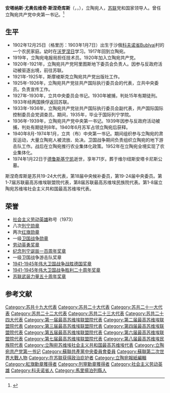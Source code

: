 {{Infobox officeholder
|original_name  = Анта́нас Юозович Сне́чкус
|name           = 安塔纳斯·尤奥佐维奇·斯涅奇库斯
|image          = AntanasSniečkus7-11-1970Vlns.jpg
|office         = [[立陶宛共产党|立陶宛共产党]]中央第一书记
|term_start     = 1940年8月15日
|term_end       = 1974年1月22日
|predecessor    = 职务设立
|successor      = [[佩特拉斯·皮亚特罗维奇·格里什克维丘斯|佩特拉斯·皮亚特罗维奇·格里什克维丘斯]]
|birth_date     = {{OldStyleDate|1903年|1月7日|1902年12月25日}}
|birth_place    = {{flag|Russian Empire}}[[科夫诺省|科夫诺省]]Bublyai
|death_date     = {{Death date and age|1974|1|22|1903|1|7}}
|death_place    = {{URS}}[[立陶宛苏维埃社会主义共和国|立陶宛苏维埃社会主义共和国]][[德鲁斯基宁凯|德鲁斯基宁凯]]
|party          = [[苏联共产党|苏联共产党]]
|nationality   =  {{flag|Russian Empire}}（1903－1917）<br>{{LTU}}（1918-1940）<br>{{URS}}（1940－1974）
|occupation     =  
|awards={{{!}} style="background:transparent"
{{!}}{{社会主义劳动英雄}} 
{{!}}-
{{!}}{{列宁勋章}}{{!!}}{{列宁勋章}}{{!!}}{{列宁勋章}}{{!!}}{{列宁勋章}}
{{!}}-
{{!}}{{列宁勋章}}{{!!}}{{列宁勋章}}{{!!}}{{列宁勋章}}{{!!}}{{列宁勋章}}
{{!}}-
{{!}}{{红旗勋章}}{{!!}}{{红旗勋章}}{{!!}}{{一级卫国战争勋章}}{{!!}}{{劳动英勇奖章}}
{{!}}-
{{!}}{{纪念列宁诞辰一百周年奖章}}{{!!}}[[File:Partizan-Medal-1-ribbon.png|40px]]{{!!}}{{卫国战争战胜德国奖章}}{{!!}}{{卫国战争胜利二十周年奖章}}
{{!}}-
{{!}}{{纪念列宁诞辰一百周年奖章}}{{!!}}{{苏联武装力量五十周年奖章}}
{{!}}}
}}

'''安塔纳斯·尤奥佐维奇·斯涅奇库斯'''（{{lang-ru|'''Анта́нас Юозович Сне́чкус'''}}，{{lang-lt|'''Antanas Sniečkus'''}}，{{bd|1902年|12月25日（格里历：1903年1月7日）|1974年|1月22日}}），立陶宛人，[[苏联|苏联]]党和国家领导人。曾任立陶宛共产党中央第一书记。<ref>{{Cite web|title=Справочник по истории Коммунистической партии и Советского Союза 1898 - 1991|url=http://www.knowbysight.info/SSS/05338.asp|dead-url=no|access-date=2021-01-28|archive-date=2020-11-27|archive-url=https://web.archive.org/web/20201127050725/http://www.knowbysight.info/SSS/05338.asp}}</ref>

== 生平 ==
* 1902年12月25日（格里历：1903年1月7日）出生于沙俄[[科夫诺省|科夫诺省]]Bublyai村的一个农民家庭。幼时在[[沃罗涅日|沃罗涅日]]学习。1917年回到立陶宛。
* 1919年，立陶宛电报局担任技术员。1920年加入立陶宛共产党。
* 1920年-1921年，立陶宛共产党阿里图斯地下委员会负责人。因参与反政府活动被驱逐出境，前往苏联。
* 1921年-1925年，斯摩棱斯克立陶宛共产党出版社工作。
* 1925年-1926年，立陶宛共产党驻共产国际执行委员会的代表，立共中央委员。负责宣传工作。
* 1927年-1930年，立共中央委员会书记。1930年被捕，判处15年有期徒刑。1933年经两国换俘返回苏联。
* 1933年-1936年，立陶宛共产党驻共产国际执行委员会副代表，共产国际国际控制委员会党调查员。期间，1935年，毕业于国际列宁学院。
* 1936年-1939年，立陶宛共产党中央第一书记。1939年因参与反政府活动被捕，判处有期徒刑8年。1940年6月苏军占领立陶宛后获释。
* 1940年8月-1974年1月，立共（布）中央第一书记。期间组织参与立陶宛的肃反运动，大量立陶宛人被流放、处决。卫国战争期间负责组织立陶宛的地下游击队工作。战后在立陶宛推行农业集体化政策。1952年在立陶宛全境实现了农业集体化。
* 1974年1月22日于[[德鲁斯基宁凯|德鲁斯基宁凯]]逝世，享年71岁。葬于维尔纽斯安塔卡尼斯公墓。
斯涅奇库斯是苏共19-24大代表，第18届中央候补委员，第19-24届中央委员。第1-7届苏联最高苏维埃联盟院代表，第8届苏联最高苏维埃民族院代表。第1-8届立陶宛苏维埃社会主义共和国最高苏维埃代表。

== 荣誉 ==
* [[社会主义劳动英雄|社会主义劳动英雄]]称号（1973）
* 八次[[列宁勋章|列宁勋章]]
* 两次[[红旗勋章|红旗勋章]]
* 一级[[卫国战争勋章|卫国战争勋章]]
* [[劳动英勇奖章|劳动英勇奖章]]
* [[纪念列宁诞辰一百周年奖章|纪念列宁诞辰一百周年奖章]]
* 一级卫国战争游击队奖章
* [[1941-1945年伟大卫国战争战胜德国奖章|1941-1945年伟大卫国战争战胜德国奖章]]
* [[1941-1945年伟大卫国战争胜利二十周年奖章|1941-1945年伟大卫国战争胜利二十周年奖章]]
* [[苏联武装力量五十周年奖章|苏联武装力量五十周年奖章]]

== 参考文献 ==
{{Reflist}}

{{s-start}}
{{s-ppo}}
{{succession box | before = 職位創立 | title = [[立陶宛共產黨|立陶宛共產黨]]第一書記 | years = 1940年－1974年 | after = [[佩特拉斯·格里什克維丘斯|佩特拉斯·格里什克維丘斯]]}}
{{s-end}}

{{Authority control}}
{{DEFAULTSORT:Snieckus, Antanas}}
[[Category:苏共十九大代表|Category:苏共十九大代表]]
[[Category:苏共二十大代表|Category:苏共二十大代表]]
[[Category:苏共二十一大代表|Category:苏共二十一大代表]]
[[Category:苏共二十二大代表|Category:苏共二十二大代表]]
[[Category:苏共二十三大代表|Category:苏共二十三大代表]]
[[Category:苏共二十四大代表|Category:苏共二十四大代表]]
[[Category:第一届最高苏维埃联盟院代表|Category:第一届最高苏维埃联盟院代表]]
[[Category:第二届最高苏维埃联盟院代表|Category:第二届最高苏维埃联盟院代表]]
[[Category:第三届最高苏维埃联盟院代表|Category:第三届最高苏维埃联盟院代表]]
[[Category:第四届最高苏维埃联盟院代表|Category:第四届最高苏维埃联盟院代表]]
[[Category:第五届最高苏维埃联盟院代表|Category:第五届最高苏维埃联盟院代表]]
[[Category:第六届最高苏维埃联盟院代表|Category:第六届最高苏维埃联盟院代表]]
[[Category:第七届最高苏维埃联盟院代表|Category:第七届最高苏维埃联盟院代表]]
[[Category:第八届最高苏维埃民族院代表|Category:第八届最高苏维埃民族院代表]]
[[Category:立陶宛苏维埃社会主义共和国最高苏维埃代表|Category:立陶宛苏维埃社会主义共和国最高苏维埃代表]]
[[Category:立陶宛共产党第一书记|Category:立陶宛共产党第一书记]]
[[Category:蘇聯共產黨中央委員會委員|Category:蘇聯共產黨中央委員會委員]]
[[Category:蘇聯第二次世界大戰人物|Category:蘇聯第二次世界大戰人物]]
[[Category:在苏联获得政治庇护者|Category:在苏联获得政治庇护者]]
[[Category:立陶宛報紙編輯|Category:立陶宛報紙編輯]]
[[Category:紅旗勳章獲得者|Category:紅旗勳章獲得者]]
[[Category:列寧勳章獲得者|Category:列寧勳章獲得者]]
[[Category:社会主义劳动英雄|Category:社会主义劳动英雄]]
[[Category:科夫诺省人|Category:科夫诺省人]]
[[Category:馬里揚泊列縣人|Category:馬里揚泊列縣人]]